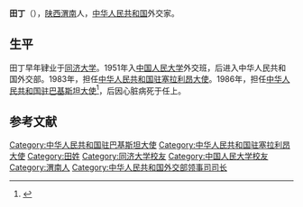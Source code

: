 '''田丁'''（{{bd|1928年||1991年|catIdx=}}），[[陕西|陕西]][[渭南|渭南]]人，[[中华人民共和国|中华人民共和国]]外交家。

==生平==
田丁早年肄业于[[同济大学|同济大学]]。1951年入[[中国人民大学|中国人民大学]]外交班，后进入中华人民共和国外交部。1983年，担任[[中国驻塞拉利昂大使列表|中华人民共和国驻塞拉利昂大使]]。1986年，担任[[中国驻巴基斯坦大使列表|中华人民共和国驻巴基斯坦大使]]<ref>{{cite book|author=[[钱其琛|钱其琛]]|title=《新中国外交50年》|year=1999年|publisher=北京出版社|pages=342-343页}}</ref>，后因心脏病死于任上。

==参考文献==
{{reflist}}
{{start box}}
{{s-dip}}
{{succession box|[[田平|田平]]|[[罗嘉驩|罗嘉驩]]|[[中国驻塞拉利昂大使列表|中华人民共和国驻塞拉利昂大使]]|1983年8月-1985年3月}}
{{succession box|[[王传斌|王传斌]]|[[周刚|周刚]]|[[中国驻巴基斯坦大使列表|中华人民共和国驻巴基斯坦大使]]|1986年12月-1991年4月}}
{{end box}}
{{中国政治人物小作品}}

{{Authority control}}
{{DEFAULTSORT:T}}
[[Category:中华人民共和国驻巴基斯坦大使|Category:中华人民共和国驻巴基斯坦大使]]
[[Category:中华人民共和国驻塞拉利昂大使|Category:中华人民共和国驻塞拉利昂大使]]
[[Category:田姓|Category:田姓]]
[[Category:同济大学校友|Category:同济大学校友]]
[[Category:中国人民大学校友|Category:中国人民大学校友]]
[[Category:渭南人|Category:渭南人]]
[[Category:中华人民共和国外交部领事司司长|Category:中华人民共和国外交部领事司司长]]
